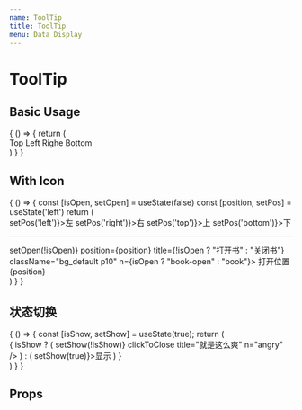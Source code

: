 ```yaml
---
name: ToolTip
title: ToolTip
menu: Data Display
---
```



# ToolTip

## Basic Usage

<Playground>
  {
    () => {
      return (
        <div>
          <ToolTip
            position="top"
            className="bg_default p10 ms10"
            title="Top">
            Top
          </ToolTip>
          <ToolTip
            position="left"
            className="bg_default p10 ms10"
            title="Left">
            Left
          </ToolTip>
          <ToolTip
            position="right"
            className="bg_default p10 ms10"
            title="Righe">
            Righe
          </ToolTip>
          <ToolTip
            position="bottom"
            className="bg_default p10 ms10"
            title="Bottom">
            Bottom
          </ToolTip>
        </div>
      )
    }
  }
</Playground>

## With Icon

<Playground>
  {
    () => {
      const [isOpen, setOpen] = useState(false)
      const [position, setPos] = useState('left')
      return (
        <div>
          <span className="ms10 link" onClick={e => setPos('left')}>左</span>
          <span className="ms10 link" onClick={e => setPos('right')}>右</span>
          <span className="ms10 link" onClick={e => setPos('top')}>上</span>
          <span className="ms10 link" onClick={e => setPos('bottom')}>下</span>
          <hr />
          <ToolTip
            onClick={e => setOpen(!isOpen)}
            position={position}
            title={!isOpen ? "打开书" : "关闭书"}
            className="bg_default p10"
            n={isOpen ? "book-open" : "book"}>
            打开位置 {position}
          </ToolTip>
        </div>
      )
    }
  }
</Playground>

## 状态切换

<Playground>
  {
    () => {
      const [isShow, setShow] = useState(true);
      return (
        <div>
          {
            isShow ? (
              <ToolTip
                onClick={e => setShow(!isShow)}
                clickToClose
                title="就是这么爽"
                n="angry" />
            ) : (
              <span onClick={e => setShow(true)}>显示</span>
            )
          }
        </div>
      )
    }
  }
</Playground>

## Props

<Props of={ToolTip} />
